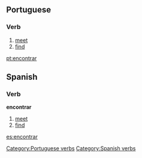 ==Portuguese==
===Verb===

#[[meet]]
#[[find]]

[[pt:encontrar]]
[[Category:Portuguese verbs]]

==Spanish==
===Verb===
[[Category:Spanish verbs]]
'''encontrar'''

#[[meet]]
#[[find]]

[[es:encontrar]]